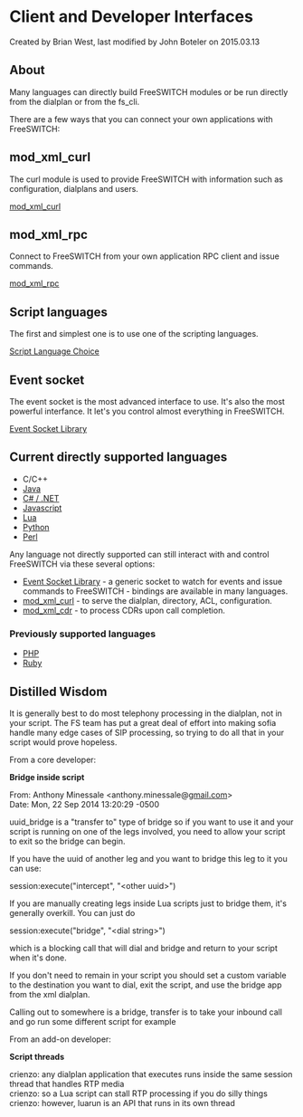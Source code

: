 
# Client and Developer Interfaces 

 Created by  Brian West, last modified by  John Boteler on 2015.03.13

## About

Many languages can directly build FreeSWITCH modules or be run directly from the dialplan or from the fs\_cli.

There are a few ways that you can connect your own applications with FreeSWITCH:

## mod_xml_curl

The curl module is used to provide FreeSWITCH with information such as configuration, dialplans and users.

[mod\_xml\_curl](../Modules/mod_xml_curl_1049001.mdx)

## mod_xml_rpc

Connect to FreeSWITCH from your own application RPC client and issue commands.

[mod\_xml\_rpc](../Modules/mod_xml_rpc_1048928.mdx#about)

## Script languages

The first and simplest one is to use one of the scripting languages.

[Script Language Choice](./Script-Language-Choice_1048942.mdx#about)

## Event socket

The event socket is the most advanced interface to use. It's also the most powerful interfance. It let's you control almost everything in FreeSWITCH.

[Event Socket Library](./Event-Socket-Library/index.mdx#-new-)   

## Current directly supported languages

* C/C++
* [Java](./Java-ESL/index.mdx#about)
* [C# / .NET](https://wiki.freeswitch.org/wiki/Mod%5Fmanaged "Mod managed")
* [Javascript](./JavaScript/index.mdx#api)
* [Lua](https://wiki.freeswitch.org/wiki/Mod%5Flua "Mod lua")
* [Python](https://wiki.freeswitch.org/wiki/Mod%5Fpython "Mod python")
* [Perl](https://wiki.freeswitch.org/wiki/Perl "Perl")

Any language not directly supported can still interact with and control FreeSWITCH via these several options: 

* [Event Socket Library](./Event-Socket-Library/index.mdx#-new-) \- a generic socket to watch for events and issue commands to FreeSWITCH - bindings are available in many languages.
* [mod\_xml\_curl](../Modules/mod_xml_curl_1049001.mdx) \- to serve the dialplan, directory, ACL, configuration.
* [mod\_xml\_cdr](../Modules/mod_xml_cdr_6587377.mdx#faq) \- to process CDRs upon call completion.

### Previously supported languages

* [PHP](https://wiki.freeswitch.org/wiki/Mod%5Fphp "Mod php")
* [Ruby](https://wiki.freeswitch.org/wiki/Mod%5Fruby "Mod ruby")

## Distilled Wisdom

It is generally best to do most telephony processing in the dialplan, not in your script. The FS team has put a great deal of effort into making sofia handle many edge cases of SIP processing, so trying to do all that in your script would prove hopeless. 

From a core developer:

**Bridge inside script**

From: Anthony Minessale &lt;anthony.minessale@[gmail.com](http://gmail.com)\>  
Date: Mon, 22 Sep 2014 13:20:29 -0500

uuid\_bridge is a "transfer to" type of bridge so if you want to use it and your script is running on one of the legs involved, you need to allow your script to exit so the bridge can begin.

If you have the uuid of another leg and you want to bridge this leg to it you can use:

session:execute("intercept", "&lt;other uuid>")

If you are manually creating legs inside Lua scripts just to bridge them, it's generally overkill. You can just do

session:execute("bridge", "&lt;dial string>")

which is a blocking call that will dial and bridge and return to your script when it's done.

If you don't need to remain in your script you should set a custom variable to the destination you want to dial, exit the script, and use the bridge app from the xml dialplan.

Calling out to somewhere is a bridge, transfer is to take your inbound call and go run some different script for example

From an add-on developer:

**Script threads**

crienzo: any dialplan application that executes runs inside the same session thread that handles RTP media  
crienzo: so a Lua script can stall RTP processing if you do silly things  
crienzo: however, luarun is an API that runs in its own thread
  
  

